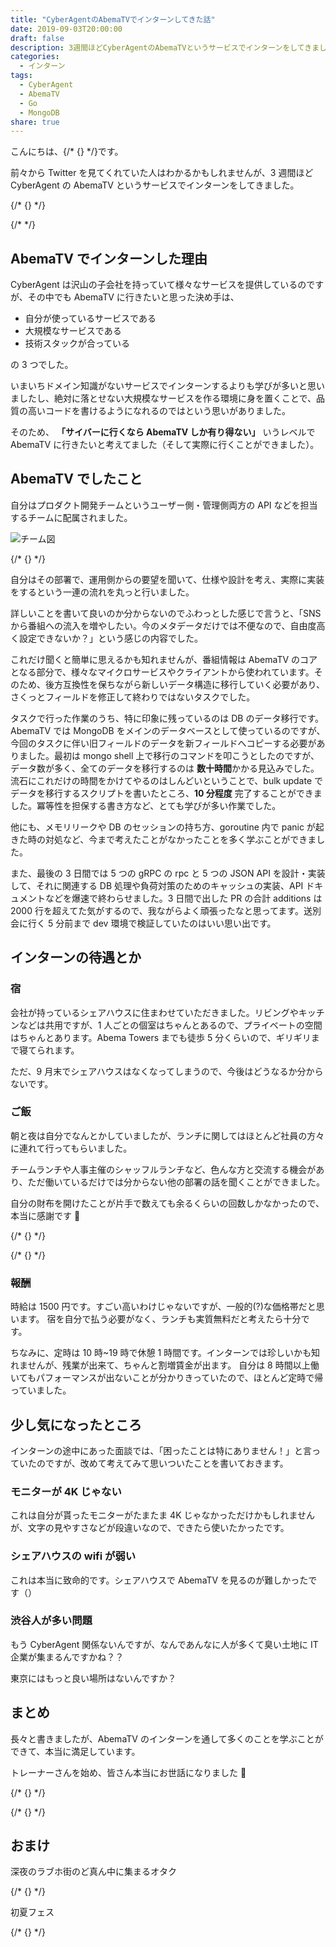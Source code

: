 ```yaml
---
title: "CyberAgentのAbemaTVでインターンしてきた話"
date: 2019-09-03T20:00:00
draft: false
description: 3週間ほどCyberAgentのAbemaTVというサービスでインターンをしてきました。Goを使った開発を行い、メモリリークやDBのセッションの持ち方、goroutine内でpanicが起きた時の対処など、今まで考えたことがなかったことを多く学ぶことができました。
categories:
  - インターン
tags:
  - CyberAgent
  - AbemaTV
  - Go
  - MongoDB
share: true
---
```


こんにちは、{/* {<link href="https://twitter.com/p1ass" text="@p1ass" >} */}です。

前々から Twitter を見てくれていた人はわかるかもしれませんが、3 週間ほど CyberAgent の AbemaTV というサービスでインターンをしてきました。

{/* {<twitter url="https://twitter.com/p1ass/status/1158995483240439808" >} */}

{/* <!--more--> */}

## AbemaTV でインターンした理由

CyberAgent は沢山の子会社を持っていて様々なサービスを提供しているのですが、その中でも AbemaTV に行きたいと思った決め手は、

- 自分が使っているサービスである
- 大規模なサービスである
- 技術スタックが合っている

の 3 つでした。

いまいちドメイン知識がないサービスでインターンするよりも学びが多いと思いましたし、絶対に落とせない大規模なサービスを作る環境に身を置くことで、品質の高いコードを書けるようになれるのではという思いがありました。

そのため、 **「サイバーに行くなら AbemaTV しか有り得ない」** いうレベルで AbemaTV に行きたいと考えてました（そして実際に行くことができました）。

## AbemaTV でしたこと

自分はプロダクト開発チームというユーザー側・管理側両方の API などを担当するチームに配属されました。

![チーム図](team.png)

{/* {<block-link href="https://speakerdeck.com/miyukki/the-challenge-and-anguish-of-abematv-celebrating-the-third-anniversary?slide=12" text="3周年に突入するAbemaTVの挑戦と苦悩 / The challenge and anguish of AbemaTV celebrating the third anniversary より" >} */}

自分はその部署で、運用側からの要望を聞いて、仕様や設計を考え、実際に実装をするという一連の流れを丸っと行いました。

詳しいことを書いて良いのか分からないのでふわっとした感じで言うと、「SNS から番組への流入を増やしたい。今のメタデータだけでは不便なので、自由度高く設定できないか？」という感じの内容でした。

これだけ聞くと簡単に思えるかも知れませんが、番組情報は AbemaTV のコアとなる部分で、様々なマイクロサービスやクライアントから使われています。そのため、後方互換性を保ちながら新しいデータ構造に移行していく必要があり、さくっとフィールドを修正して終わりではないタスクでした。

タスクで行った作業のうち、特に印象に残っているのは DB のデータ移行です。
AbemaTV では MongoDB をメインのデータベースとして使っているのですが、今回のタスクに伴い旧フィールドのデータを新フィールドへコピーする必要がありました。最初は mongo shell 上で移行のコマンドを叩こうとしたのですが、データ数が多く、全てのデータを移行するのは **数十時間**かかる見込みでした。流石にこれだけの時間をかけてやるのはしんどいということで、bulk update でデータを移行するスクリプトを書いたところ、**10 分程度** 完了することができました。冪等性を担保する書き方など、とても学びが多い作業でした。

他にも、メモリリークや DB のセッションの持ち方、goroutine 内で panic が起きた時の対処など、今まで考えたことがなかったことを多く学ぶことができました。

また、最後の 3 日間では 5 つの gRPC の rpc と 5 つの JSON API を設計・実装して、それに関連する DB 処理や負荷対策のためのキャッシュの実装、API ドキュメントなどを爆速で終わらせました。3 日間で出した PR の合計 additions は 2000 行を超えてた気がするので、我ながらよく頑張ったなと思ってます。送別会に行く 5 分前まで dev 環境で検証していたのはいい思い出です。

## インターンの待遇とか

### 宿

会社が持っているシェアハウスに住まわせていただきました。リビングやキッチンなどは共用ですが、1 人ごとの個室はちゃんとあるので、プライベートの空間はちゃんとあります。Abema Towers までも徒歩 5 分くらいので、ギリギリまで寝てられます。

ただ、9 月末でシェアハウスはなくなってしまうので、今後はどうなるか分からないです。

### ご飯

朝と夜は自分でなんとかしていましたが、ランチに関してはほとんど社員の方々に連れて行ってもらいました。

チームランチや人事主催のシャッフルランチなど、色んな方と交流する機会があり、ただ働いているだけでは分からない他の部署の話を聞くことができました。

自分の財布を開けたことが片手で数えても余るくらいの回数しかなかったので、本当に感謝です 🙏

{/* {<twitter url="https://twitter.com/p1ass/status/1161139585306415104" >} */}

{/* {<twitter url="https://twitter.com/p1ass/status/1162215621569830913" >} */}

### 報酬

時給は 1500 円です。すごい高いわけじゃないですが、一般的(?)な価格帯だと思います。
宿を自分で払う必要がなく、ランチも実質無料だと考えたら十分です。

ちなみに、定時は 10 時~19 時で休憩 1 時間です。インターンでは珍しいかも知れませんが、残業が出来て、ちゃんと割増賃金が出ます。
自分は 8 時間以上働いてもパフォーマンスが出ないことが分かりきっていたので、ほとんど定時で帰っていました。

## 少し気になったところ

インターンの途中にあった面談では、「困ったことは特にありません！」と言っていたのですが、改めて考えてみて思いついたことを書いておきます。

### モニターが 4K じゃない

これは自分が貰ったモニターがたまたま 4K じゃなかっただけかもしれませんが、文字の見やすさなどが段違いなので、できたら使いたかったです。

### シェアハウスの wifi が弱い

これは本当に致命的です。シェアハウスで AbemaTV を見るのが難しかったです（）

### 渋谷人が多い問題

もう CyberAgent 関係ないんですが、なんであんなに人が多くて臭い土地に IT 企業が集まるんですかね？？

東京にはもっと良い場所はないんですか？

## まとめ

長々と書きましたが、AbemaTV のインターンを通して多くのことを学ぶことができて、本当に満足しています。

トレーナーさんを始め、皆さん本当にお世話になりました 🙏

{/* {<twitter url="https://twitter.com/p1ass/status/1167772325992792066" >} */}

{/* {<ex-link url="https://www.cyberagent.co.jp/careers/students/event/detail/id=23258" >} */}

## おまけ

深夜のラブホ街のど真ん中に集まるオタク

{/* {<twitter url="https://twitter.com/p1ass/status/1168541938317840384" >} */}

初夏フェス

{/* {<twitter url="https://twitter.com/p1ass/status/1162898390188822528" >} */}
